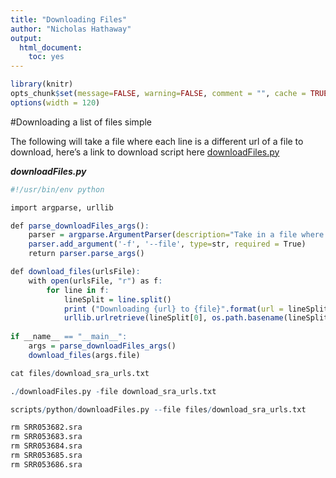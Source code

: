 ```yaml
---
title: "Downloading Files"
author: "Nicholas Hathaway"
output:
  html_document:
    toc: yes
---
```


```r
library(knitr)
opts_chunk$set(message=FALSE, warning=FALSE, comment = "", cache = TRUE)
options(width = 120)

```

#Downloading a list of files simple

The following will take a file where each line is a different url of a file to download, here's a link to download script here [downloadFiles.py](scripts/python/downloadFiles.py)

***downloadFiles.py***
```r
#!/usr/bin/env python

import argparse, urllib

def parse_downloadFiles_args():
    parser = argparse.ArgumentParser(description="Take in a file where the first column holds the url of a file to be downloaded, will overwrite current files if they exist")
    parser.add_argument('-f', '--file', type=str, required = True)
    return parser.parse_args()

def download_files(urlsFile):
    with open(urlsFile, "r") as f:
        for line in f:
            lineSplit = line.split()
            print ("Downloading {url} to {file}".format(url = lineSplit[0], file = os.path.basename(lineSplit[0])))
            urllib.urlretrieve(lineSplit[0], os.path.basename(lineSplit[0]))
    
if __name__ == "__main__":
	args = parse_downloadFiles_args()
    download_files(args.file)

```

```r
cat files/download_sra_urls.txt
```

```r
./downloadFiles.py -file download_sra_urls.txt
```

```r
scripts/python/downloadFiles.py --file files/download_sra_urls.txt
```

```r
rm SRR053682.sra
rm SRR053683.sra
rm SRR053684.sra
rm SRR053685.sra
rm SRR053686.sra
```

